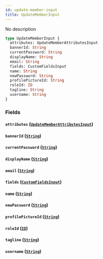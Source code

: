 ```yaml
---
id: update-member-input
title: UpdateMemberInput
---
```


No description

```graphql
type UpdateMemberInput {
  attributes: UpdateMemberAttributesInput
  bannerId: String
  currentPassword: String
  displayName: String
  email: String
  fields: CustomFieldsInput
  name: String
  newPassword: String
  profilePictureId: String
  roleId: ID
  tagline: String
  username: String
}
```

### Fields

#### `attributes` ([`UpdateMemberAttributesInput`](/docs/graphql/inputs/update-member-attributes-input))

#### `bannerId` ([`String`](/docs/graphql/scalars/string))

#### `currentPassword` ([`String`](/docs/graphql/scalars/string))

#### `displayName` ([`String`](/docs/graphql/scalars/string))

#### `email` ([`String`](/docs/graphql/scalars/string))

#### `fields` ([`CustomFieldsInput`](/docs/graphql/inputs/custom-fields-input))

#### `name` ([`String`](/docs/graphql/scalars/string))

#### `newPassword` ([`String`](/docs/graphql/scalars/string))

#### `profilePictureId` ([`String`](/docs/graphql/scalars/string))

#### `roleId` ([`ID`](/docs/graphql/scalars/id))

#### `tagline` ([`String`](/docs/graphql/scalars/string))

#### `username` ([`String`](/docs/graphql/scalars/string))
